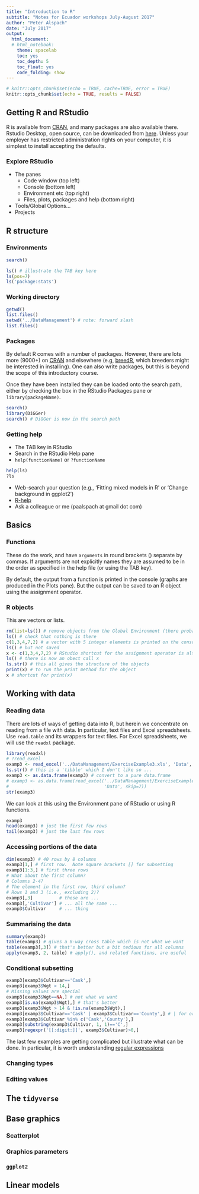 ```yaml
---
title: "Introduction to R"
subtitle: "Notes for Ecuador workshops July-August 2017"
author: "Peter Alspach"
date: "July 2017"
output:
  html_document:
  # html_notebook:
    theme: spacelab
    toc: yes
    toc_depth: 5
    toc_float: yes
    code_folding: show
---
```


```r
# knitr::opts_chunk$set(echo = TRUE, cache=TRUE, error = TRUE)
knitr::opts_chunk$set(echo = TRUE, results = FALSE)
```

## Getting R and RStudio

R is available from [CRAN](http://cran.espol.edu.ec/), and many packages are also available there.  Rstudio Desktop, open source, can be downloaded from [here](https://www.rstudio.com/products/rstudio/download/).  Unless your employer has restricted administration rights on your computer, it is simplest to install accepting the defaults.

### Explore RStudio
+ The panes
    + Code window (top left)
    + Console (bottom left)
    + Environment etc (top right)
    + Files, plots, packages and help (bottom right)
+ Tools/Global Options...
+ Projects

## R structure

### Environments
```r
search()
```
```r
ls() # illustrate the TAB key here
ls(pos=7)
ls('package:stats')
```
### Working directory
```r
getwd()
list.files()
setwd('../DataManagement') # note: forward slash
list.files()
```

### Packages

By default R comes with a number of packages.  However, there are lots more (9000+) on [CRAN](http://cran.espol.edu.ec/) and elsewhere (e.g, [breedR](http://famuvie.github.io/breedR/), which breeders might be interested in installing).  One can also write packages, but this is beyond the scope of this introductory course.

Once they have been installed they can be loaded onto the search path, either by checking the box in the RStudio Packages pane or `library(packageName)`.

```r
search()
library(DiGGer)
search() # DiGGer is now in the search path
```
### Getting help
+ The TAB key in RStudio
+ Search in the RStudio Help pane
+ `help(functionName)` or `?functionName`

```r
help(ls)
?ls
```

+ Web-search your question (e.g., 'Fitting mixed models in R' or 'Change background in ggplot2')
+ [R-help](https://stat.ethz.ch/mailman/listinfo/r-help)
+ Ask a colleague or me (paalspach at gmail dot com)

## Basics

### Functions
These do the work, and have `arguments` in round brackets () separate by commas.  If arguments are not explicitly names they are assumed to be in the order as specified in the help file (or using the TAB key).

By default, the output from a function is printed in the console (graphs are produced in the Plots pane).  But the output can be saved to an R object using the assignment operator.

### R objects
This are vectors or lists.

```r
rm(list=ls()) # remove objects from the Global Environment (there probably aren't any)
ls() # check that nothing is there
c(1,3,4,7,2) # a vector with 5 integer elements is printed on the console window
ls() # but not saved
x <- c(1,3,4,7,2) # RStudio shortcut for the assignment operator is alt-
ls() # there is now an obect call x
ls.str() # this all gives the structure of the objects
print(x) # to run the print method for the object
x # shortcut for print(x)
```

## Working with data

### Reading data
There are lots of ways of getting data into R, but herein we concentrate on reading from a file with data.  In particular, text files and Excel spreadsheets.  Use `read.table` and its wrappers for text files.  For Excel spreadsheets, we will use the `readxl` package.

```r
library(readxl)
# ?read_excel
examp3 <- read_excel('../DataManagement/ExerciseExample3.xls', 'Data', skip=7)
ls.str() # this is a 'tibble' which I don't like so ...
examp3 <- as.data.frame(examp3) # convert to a pure data.frame
# examp3 <- as.data.frame(read_excel('../DataManagement/ExerciseExample3.xls',
#                                    'Data', skip=7))
str(examp3)
```

We can look at this using the Environment pane of RStudio or using R functions.

```r
examp3
head(examp3) # just the first few rows
tail(examp3) # just the last few rows
```
### Accessing portions of the data

```r
dim(examp3) # 40 rows by 8 columns
examp3[1,] # first row.  Note square brackets [] for subsetting
examp3[1:3,] # first three rows
# What about the first column?
# Columns 2-4?
# The element in the first row, third column?
# Rows 1 and 3 (i.e., excluding 2)?
examp3[,3]          # these are ...
examp3[,'Cultivar'] # ... all the same ...
examp3$Cultivar     # ... thing
```

### Summarising the data

```r
summary(examp3)
table(examp3) # gives a 8-way cross table which is not what we want
table(examp3[,3]) # that's better but a bit tedious for all columns
apply(examp3, 2, table) # apply(), and related functions, are useful
```

### Conditional subsetting
```r
examp3[examp3$Cultivar=='Cask',]
examp3[examp3$Wgt > 14,]
# Missing values are special
examp3[examp3$Wgt==NA,] # not what we want
examp3[is.na(examp3$Wgt),] # that's better
examp3[examp3$Wgt > 14 & !is.na(examp3$Wgt),]
examp3[examp3$Cultivar=='Cask' | examp3$Cultivar=='County',] # | for or
examp3[examp3$Cultivar %in% c('Cask','County'),]
examp3[substring(examp3$Cultivar, 1, 1)=='C',]
examp3[regexpr('[[:digit:]]', examp3$Cultivar)>0,]
```

The last few examples are getting complicated but illustrate what can be done.  In particular, it is worth understanding [regular expressions](https://stat.ethz.ch/R-manual/R-devel/library/base/html/regex.html)

### Changing types

### Editing values

## The `tidyverse`

## Base graphics

### Scatterplot

### Graphics parameters

### `ggplot2`

## Linear models
